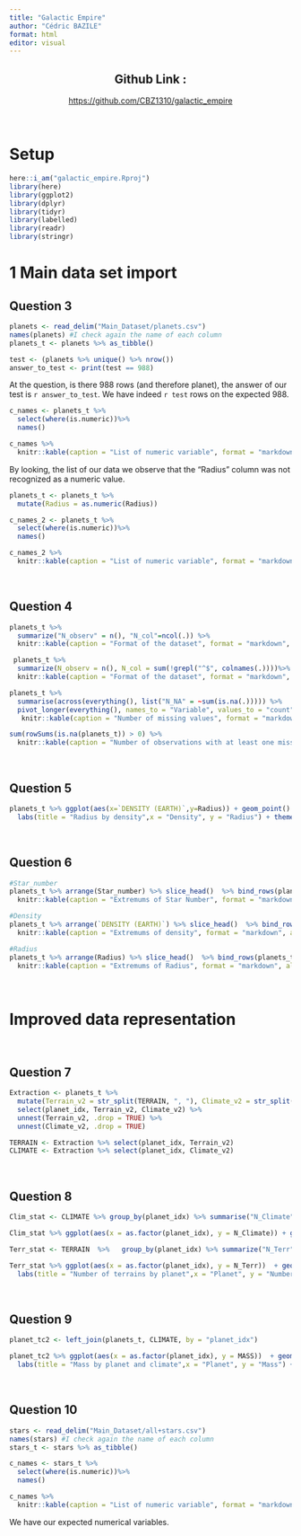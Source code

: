 ```yaml
---
title: "Galactic Empire"
author: "Cédric BAZILE"
format: html
editor: visual
---
```


<center>

## Github Link : 

<https://github.com/CBZ1310/galactic_empire>

</center>

<br>

# Setup

```r
here::i_am("galactic_empire.Rproj")
library(here)
library(ggplot2)
library(dplyr)
library(tidyr)
library(labelled)
library(readr)
library(stringr)
```

# 1 Main data set import

## Question 3

```r
planets <- read_delim("Main_Dataset/planets.csv")
names(planets) #I check again the name of each column
planets_t <- planets %>% as_tibble()
```

```r
test <- (planets %>% unique() %>% nrow())
answer_to_test <- print(test == 988)
```

At the question, is there 988 rows (and therefore planet), the answer of our test is `r answer_to_test`. We have indeed `r test` rows on the expected 988.

```r
c_names <- planets_t %>%  
  select(where(is.numeric))%>%
  names()  

c_names %>%   
  knitr::kable(caption = "List of numeric variable", format = "markdown", align = 'c') 
```

By looking, the list of our data we observe that the "Radius" column was not recognized as a numeric value.

```r
planets_t <- planets_t %>%
  mutate(Radius = as.numeric(Radius))

c_names_2 <- planets_t %>%  
  select(where(is.numeric))%>%
  names()  

c_names_2 %>%   
  knitr::kable(caption = "List of numeric variable", format = "markdown", align = 'c') 
```

<br>

## Question 4

```r
planets_t %>% 
  summarize("N_observ" = n(), "N_col"=ncol(.)) %>% 
  knitr::kable(caption = "Format of the dataset", format = "markdown", align = 'c') 


```

```r
 planets_t %>%
  summarize(N_observ = n(), N_col = sum(!grepl("^$", colnames(.))))%>% 
  knitr::kable(caption = "Format of the dataset", format = "markdown", align = 'c') 

```

```r
planets_t %>%
  summarise(across(everything(), list("N_NA" = ~sum(is.na(.))))) %>% 
  pivot_longer(everything(), names_to = "Variable", values_to = "count") %>% 
   knitr::kable(caption = "Number of missing values", format = "markdown", align = 'c') 
```

```r
sum(rowSums(is.na(planets_t)) > 0) %>%
  knitr::kable(caption = "Number of observations with at least one missing value", format = "markdown", align = 'c') 

```

<br>

## Question 5

```r
planets_t %>% ggplot(aes(x=`DENSITY (EARTH)`,y=Radius)) + geom_point() +
  labs(title = "Radius by density",x = "Density", y = "Radius") + theme_dark()
```

<br>

## Question 6

```r
#Star_number
planets_t %>% arrange(Star_number) %>% slice_head()  %>% bind_rows(planets_t %>% arrange(desc(Star_number)) %>% slice_head()) %>% select(PLANET, Star_number) %>% 
  knitr::kable(caption = "Extremums of Star Number", format = "markdown", align = 'c') 

#Density
planets_t %>% arrange(`DENSITY (EARTH)`) %>% slice_head()  %>% bind_rows(planets_t %>% arrange(desc(`DENSITY (EARTH)`)) %>% slice_head()) %>% select(PLANET, `DENSITY (EARTH)`) %>% 
  knitr::kable(caption = "Extremums of density", format = "markdown", align = 'c') 

#Radius
planets_t %>% arrange(Radius) %>% slice_head()  %>% bind_rows(planets_t %>% arrange(desc(Radius)) %>% slice_head()) %>% select(PLANET, Radius) %>% 
  knitr::kable(caption = "Extremums of Radius", format = "markdown", align = 'c') 
```

<br>

# Improved data representation

<br>

## Question 7

```r
Extraction <- planets_t %>%
  mutate(Terrain_v2 = str_split(TERRAIN, ", "), Climate_v2 = str_split(CLIMATE, ", ")) %>%
  select(planet_idx, Terrain_v2, Climate_v2) %>%
  unnest(Terrain_v2, .drop = TRUE) %>%
  unnest(Climate_v2, .drop = TRUE)

TERRAIN <- Extraction %>% select(planet_idx, Terrain_v2)
CLIMATE <- Extraction %>% select(planet_idx, Climate_v2)
```

<br>

## Question 8

```r
Clim_stat <- CLIMATE %>% group_by(planet_idx) %>% summarise("N_Climate" = n(), .groups = 'drop')

Clim_stat %>% ggplot(aes(x = as.factor(planet_idx), y = N_Climate)) + geom_col() + labs(title = "Number of Climates by Planet", x = "Planet", y = "Number of Climates") + theme_classic() 

Terr_stat <- TERRAIN  %>%   group_by(planet_idx) %>% summarize("N_Terr" = n(), .groups = 'drop')

Terr_stat %>% ggplot(aes(x = as.factor(planet_idx), y = N_Terr))  + geom_col() +
  labs(title = "Number of terrains by planet",x = "Planet", y = "Number of Climats") + theme_classic() 

```

<br>

## Question 9

```r
planet_tc2 <- left_join(planets_t, CLIMATE, by = "planet_idx")

planet_tc2 %>% ggplot(aes(x = as.factor(planet_idx), y = MASS))  + geom_bar(stat = "identity") +
  labs(title = "Mass by planet and climate",x = "Planet", y = "Mass") + theme_classic() +  facet_wrap(~ Climate_v2, ncol = 2)

```

<br>

## Question 10

```r
stars <- read_delim("Main_Dataset/all+stars.csv")
names(stars) #I check again the name of each column
stars_t <- stars %>% as_tibble()
```

```r
c_names <- stars_t %>%  
  select(where(is.numeric))%>%
  names()  

c_names %>%   
  knitr::kable(caption = "List of numeric variable", format = "markdown", align = 'c') 
```

We have our expected numerical variables.
